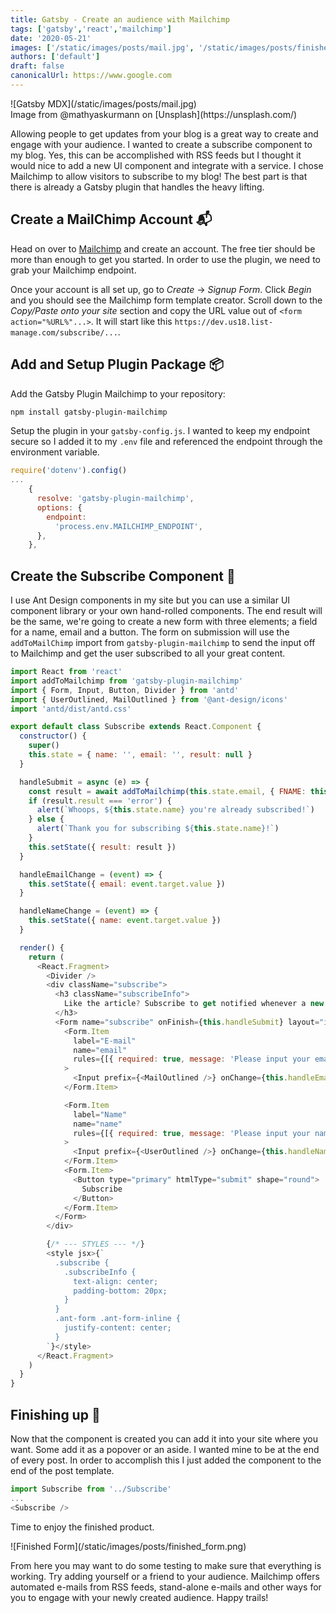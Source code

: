 ```yaml
---
title: Gatsby - Create an audience with Mailchimp
tags: ['gatsby','react','mailchimp']
date: '2020-05-21'
images: ['/static/images/posts/mail.jpg', '/static/images/posts/finished_form.png']
authors: ['default']
draft: false
canonicalUrl: https://www.google.com
---
```

<div className="flex flex-wrap -mx-2 overflow-hidden xl:-mx-2">
  <div className="my-1 px-2 w-full overflow-hidden xl:my-1 xl:px-2 xl:w-1/2">
    ![Gatsby MDX](/static/images/posts/mail.jpg)
  </div>
</div>
Image from @mathyaskurmann on [Unsplash](https://unsplash.com/)

Allowing people to get updates from your blog is a great way to create and engage with your audience. I wanted to create a subscribe component to my blog. Yes, this can be accomplished with RSS feeds but I thought it would nice to add a new UI component and integrate with a service. I chose Mailchimp to allow visitors to subscribe to my blog! The best part is that there is already a Gatsby plugin that handles the heavy lifting.

## Create a MailChimp Account 📬

Head on over to [Mailchimp](www.mailchimp.com) and create an account. The free tier should be more than enough to get you started. In order to use the plugin, we need to grab your Mailchimp endpoint.

Once your account is all set up, go to _Create_ -> _Signup Form_. Click _Begin_ and you should see the Mailchimp form template creator. Scroll down to the _Copy/Paste onto your site_ section and copy the URL value out of `<form action="%URL%"...>`. It will start like this `https://dev.us18.list-manage.com/subscribe/...`.

## Add and Setup Plugin Package 📦

Add the Gatsby Plugin Mailchimp to your repository:

```bash
npm install gatsby-plugin-mailchimp
```

Setup the plugin in your `gatsby-config.js`. I wanted to keep my endpoint secure so I added it to my `.env` file and referenced the endpoint through the environment variable.

```js
require('dotenv').config()
...
    {
      resolve: 'gatsby-plugin-mailchimp',
      options: {
        endpoint:
          'process.env.MAILCHIMP_ENDPOINT',
      },
    },
```

## Create the Subscribe Component 🧩

I use Ant Design components in my site but you can use a similar UI component library or your own hand-rolled components. The end result will be the same, we're going to create a new form with three elements; a field for a name, email and a button. The form on submission will use the `addToMailChimp` import from `gatsby-plugin-mailchimp` to send the input off to Mailchimp and get the user subscribed to all your great content.

```js
import React from 'react'
import addToMailchimp from 'gatsby-plugin-mailchimp'
import { Form, Input, Button, Divider } from 'antd'
import { UserOutlined, MailOutlined } from '@ant-design/icons'
import 'antd/dist/antd.css'

export default class Subscribe extends React.Component {
  constructor() {
    super()
    this.state = { name: '', email: '', result: null }
  }

  handleSubmit = async (e) => {
    const result = await addToMailchimp(this.state.email, { FNAME: this.state.name })
    if (result.result === 'error') {
      alert(`Whoops, ${this.state.name} you're already subscribed!`)
    } else {
      alert(`Thank you for subscribing ${this.state.name}!`)
    }
    this.setState({ result: result })
  }

  handleEmailChange = (event) => {
    this.setState({ email: event.target.value })
  }

  handleNameChange = (event) => {
    this.setState({ name: event.target.value })
  }

  render() {
    return (
      <React.Fragment>
        <Divider />
        <div className="subscribe">
          <h3 className="subscribeInfo">
            Like the article? Subscribe to get notified whenever a new article gets published!
          </h3>
          <Form name="subscribe" onFinish={this.handleSubmit} layout="inline">
            <Form.Item
              label="E-mail"
              name="email"
              rules={[{ required: true, message: 'Please input your email.' }]}
            >
              <Input prefix={<MailOutlined />} onChange={this.handleEmailChange} />
            </Form.Item>

            <Form.Item
              label="Name"
              name="name"
              rules={[{ required: true, message: 'Please input your name.' }]}
            >
              <Input prefix={<UserOutlined />} onChange={this.handleNameChange} />
            </Form.Item>
            <Form.Item>
              <Button type="primary" htmlType="submit" shape="round">
                Subscribe
              </Button>
            </Form.Item>
          </Form>
        </div>

        {/* --- STYLES --- */}
        <style jsx>{`
          .subscribe {
            .subscribeInfo {
              text-align: center;
              padding-bottom: 20px;
            }
          }
          .ant-form .ant-form-inline {
            justify-content: center;
          }
        `}</style>
      </React.Fragment>
    )
  }
}
```

## Finishing up 🏁

Now that the component is created you can add it into your site where you want. Some add it as a popover or an aside. I wanted mine to be at the end of every post. In order to accomplish this I just added the component to the end of the post template.

```js
import Subscribe from '../Subscribe'
...
<Subscribe />
```

Time to enjoy the finished product.

<div className="flex flex-wrap -mx-2 overflow-hidden xl:-mx-2">
  <div className="my-1 px-2 w-full overflow-hidden xl:my-1 xl:px-2 xl:w-1/2">
    ![Finished Form](/static/images/posts/finished_form.png)
  </div>
</div>

From here you may want to do some testing to make sure that everything is working. Try adding yourself or a friend to your audience. Mailchimp offers automated e-mails from RSS feeds, stand-alone e-mails and other ways for you to engage with your newly created audience. Happy trails!

